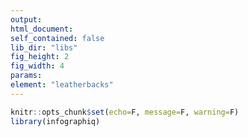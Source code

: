 ```yaml
---
output:
html_document:
self_contained: false
lib_dir: "libs"
fig_height: 2
fig_width: 4
params:
element: "leatherbacks"
---
```


```r
knitr::opts_chunk$set(echo=F, message=F, warning=F)
library(infographiq)
```

<base target="_parent">
